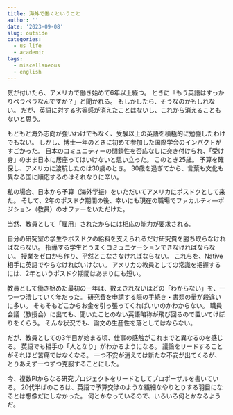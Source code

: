 ```yaml
---
title: 海外で働くということ
author: ''
date: '2023-09-08'
slug: outside
categories:
  - us life
  - academic
tags:
  - miscellaneous
  - english
---
```


気が付いたら、アメリカで働き始めて6年以上経つ。
ときに「もう英語はすっかりペラペラなんですか？」と聞かれる。
もしかしたら、そうなのかもしれない。
だが、英語に対する劣等感が消えたことはないし、これから消えることもないと思う。

もともと海外志向が強いわけでもなく、受験以上の英語を積極的に勉強したわけでもない。
しかし、博士一年のときに初めて参加した国際学会のインパクトがすごかった。
日本のコミュニティーの閉鎖性を否応なしに突き付けられ、「受け身」のまま日本に居座ってはいけないと思い立った。
このとき25歳。
予算を確保し、アメリカに渡航したのは30歳のとき。
30歳を過ぎてから、言葉も文化も異なる国に順応するのはそれなりに辛い。

私の場合、日本から予算（海外学振）をいただいてアメリカにポスドクとして来た。
そして、2年のポスドク期間の後、幸いにも現在の職場でファカルティ―ポジション（教員）のオファーをいただけた。

当然、教員として「雇用」されたからには相応の能力が要求される。

自分の研究室の学生やポスドクの給料を支えられるだけ研究費を勝ち取らなければならない。
指導する学生とうまくコミュニケーションできなければならない。
授業をゼロから作り、平然とこなさなければならない。
これらを、Native相手に英語でやらなければいけない。
アメリカの教員としての常識を把握するには、2年というポスドク期間はあまりにも短い。

教員として働き始めた最初の一年は、数えきれないほどの「わからない」を、一つ一つ潰していく年だった。
研究費を申請する際の手続き・書類の量が段違いに多い。
そもそもどこからお金を引っ張ってくればいいのかわからない。
職員会議（教授会）に出ても、聞いたことのない英語略称が飛び回るので置いてけぼりをくらう。
そんな状況でも、論文の生産性を落としてはならない。

だが、教員としての3年目が始まる頃、仕事の感触がこれまでと異なるのを感じる。
英語でも相手の「人となり」がわかるようになる。
議論をリードすることがそれほど苦痛ではなくなる。
一つ不安が消えては新たな不安が出てくるが、とりあえず一つずつ克服することにした。

今、複数PIからなる研究プロジェクトをリードとしてプロポーザルを書いている。
20代半ばのころは、英語で予算交渉のような繊細なやりとりする羽目になるとは想像だにしなかった。
何とかなっているので、いろいろ何とかなるようだ。
